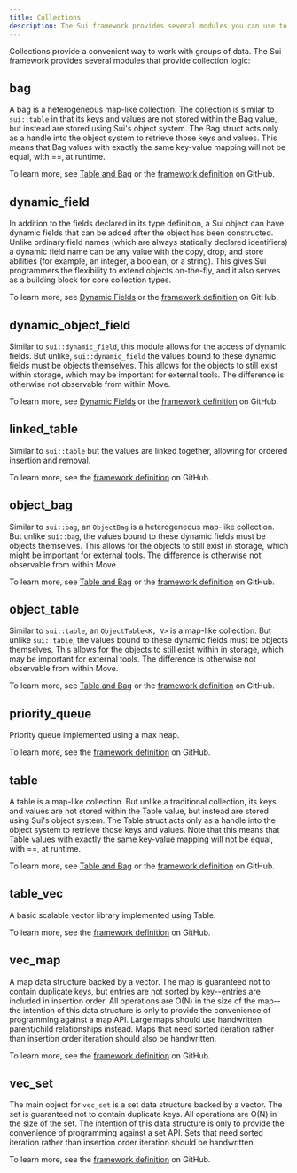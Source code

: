 ```yaml
---
title: Collections
description: The Sui framework provides several modules you can use to work with groups of data. 
---
```


Collections provide a convenient way to work with groups of data. The Sui framework provides several modules that provide collection logic:

## bag

A bag is a heterogeneous map-like collection. The collection is similar to `sui::table` in that its keys and values are not stored within the Bag value, but instead are stored using Sui's object system. The Bag struct acts only as a handle into the object system to retrieve those keys and values. This means that Bag values with exactly the same key-value mapping will not be equal, with ==, at runtime.

To learn more, see [Table and Bag](../dynamic-fields/tables-bags.mdx) or the [framework definition](https://github.com/MystenLabs/sui/blob/main/crates/sui-framework/docs/sui-framework/bag.md) on GitHub.

## dynamic_field

In addition to the fields declared in its type definition, a Sui object can have dynamic fields that can be added after the object has been constructed. Unlike ordinary field names (which are always statically declared identifiers) a dynamic field name can be any value with the copy, drop, and store abilities (for example, an integer, a boolean, or a string). This gives Sui programmers the flexibility to extend objects on-the-fly, and it also serves as a building block for core collection types.

To learn more, see [Dynamic Fields](../dynamic-fields.mdx) or the [framework definition](https://github.com/MystenLabs/sui/blob/main/crates/sui-framework/docs/sui-framework/dynamic_field.md) on GitHub.

## dynamic_object_field

Similar to `sui::dynamic_field`, this module allows for the access of dynamic fields. But unlike, `sui::dynamic_field` the values bound to these dynamic fields must be objects themselves. This allows for the objects to still exist within storage, which may be important for external tools. The difference is otherwise not observable from within Move.

To learn more, see [Dynamic Fields](../dynamic-fields.mdx) or the [framework definition](https://github.com/MystenLabs/sui/blob/main/crates/sui-framework/docs/sui-framework/dynamic_object_field.md) on GitHub.

## linked_table

Similar to `sui::table` but the values are linked together, allowing for ordered insertion and removal.

To learn more, see the [framework definition](https://github.com/MystenLabs/sui/blob/main/crates/sui-framework/docs/sui-framework/linked_table.md) on GitHub.

## object_bag

Similar to `sui::bag`, an `ObjectBag` is a heterogeneous map-like collection. But unlike `sui::bag`, the values bound to these dynamic fields must be objects themselves. This allows for the objects to still exist in storage, which might be important for external tools. The difference is otherwise not observable from within Move.

To learn more, see [Table and Bag](../dynamic-fields/tables-bags.mdx) or the [framework definition](https://github.com/MystenLabs/sui/blob/main/crates/sui-framework/docs/sui-framework/object_bag.md) on GitHub.

## object_table

Similar to `sui::table`, an `ObjectTable<K, V>` is a map-like collection. But unlike `sui::table`, the values bound to these dynamic fields must be objects themselves. This allows for the objects to still exist within in storage, which may be important for external tools. The difference is otherwise not observable from within Move.

To learn more, see [Table and Bag](../dynamic-fields/tables-bags.mdx) or the [framework definition](https://github.com/MystenLabs/sui/blob/main/crates/sui-framework/docs/sui-framework/object_table.md) on GitHub.

## priority_queue

Priority queue implemented using a max heap.

To learn more, see the [framework definition](https://github.com/MystenLabs/sui/blob/main/crates/sui-framework/docs/sui-framework/priority_queue.md) on GitHub.

## table

A table is a map-like collection. But unlike a traditional collection, its keys and values are not stored within the Table value, but instead are stored using Sui's object system. The Table struct acts only as a handle into the object system to retrieve those keys and values. Note that this means that Table values with exactly the same key-value mapping will not be equal, with ==, at runtime.

To learn more, see [Table and Bag](../dynamic-fields/tables-bags.mdx) or the [framework definition](https://github.com/MystenLabs/sui/blob/main/crates/sui-framework/docs/sui-framework/table.md) on GitHub.

## table_vec

A basic scalable vector library implemented using Table.

To learn more, see the [framework definition](https://github.com/MystenLabs/sui/blob/main/crates/sui-framework/docs/sui-framework/table_vec.md) on GitHub.

## vec_map

A map data structure backed by a vector. The map is guaranteed not to contain duplicate keys, but entries are not sorted by key--entries are included in insertion order. All operations are O(N) in the size of the map--the intention of this data structure is only to provide the convenience of programming against a map API. Large maps should use handwritten parent/child relationships instead. Maps that need sorted iteration rather than insertion order iteration should also be handwritten.

To learn more, see the [framework definition](https://github.com/MystenLabs/sui/blob/main/crates/sui-framework/docs/sui-framework/vec_map.md) on GitHub.

## vec_set

The main object for `vec_set` is a set data structure backed by a vector. The set is guaranteed not to contain duplicate keys. All operations are O(N) in the size of the set. The intention of this data structure is only to provide the convenience of programming against a set API. Sets that need sorted iteration rather than insertion order iteration should be handwritten.

To learn more, see the [framework definition](https://github.com/MystenLabs/sui/blob/main/crates/sui-framework/docs/sui-framework/vec_set.md) on GitHub.


